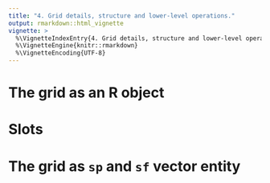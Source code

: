---
title: "4. Grid details, structure and lower-level operations."
output: rmarkdown::html_vignette
vignette: >
  %\VignetteIndexEntry{4. Grid details, structure and lower-level operations.}
  %\VignetteEngine{knitr::rmarkdown}
  %\VignetteEncoding{UTF-8}
---

# The grid as an R object

# Slots


# The grid as `sp` and `sf` vector entity




